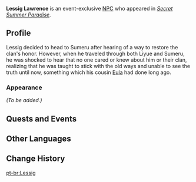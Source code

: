 {{Character Infobox
|type             = Event NPC
|image            = NPC Lessig.png
|region           = Mondstadt
|location         = Veluriyam Mirage
|affiliation      = Lawrence Clan
|title            = 

|ancestry         = <!-- Clan/family -->
|father           = 
|mother           = 
|spouse           = 
|sibling          = 
|sibling2         =
|child            = 
|relative         = Eula
|relativeNote     = cousin
|relative2        = Schubert
|voiceEN          = 
|voiceCN          = 
|voiceJP          = 
|dialoguereward   = 
}}
'''Lessig Lawrence''' is an event-exclusive [[NPC]] who appeared in ''[[Secret Summer Paradise]]''.

==Profile==
Lessig decided to head to Sumeru after hearing of a way to restore the clan's honor. However, when he traveled through both Liyue and Sumeru, he was shocked to hear that no one cared or knew about him or their clan, realizing that he was taught to stick with the old ways and unable to see the truth until now, something which his cousin [[Eula]] had done long ago.

===Appearance===
''(To be added.)''

==Quests and Events==
{{Quests and Events}}
<!--
==Dialogue==
{{Dialogue Start}}

{{Dialogue End}}
-->
==Other Languages==
{{Other Languages|default_hidden=1
|en      = Lessig
|zhs     = 莱斯格
|zhs_rm  = Láisīgé
|zht     = 萊斯格
|zht_rm  = Láisīgé
|ja      = レッシグ
|ja_rm   = Resshigu
|ko      = 레시그
|es      = Lessig
|fr      = Lessig
|ru      = Лессиг
|th      = Lessig
|vi      = Lessig
|de      = Lessig
|id      = Lessig
|pt      = Lessig
|tr      = Lessig
|it      = Lessig
}}

==Change History==
{{Change History|3.8}}

[[pt-br:Lessig]]